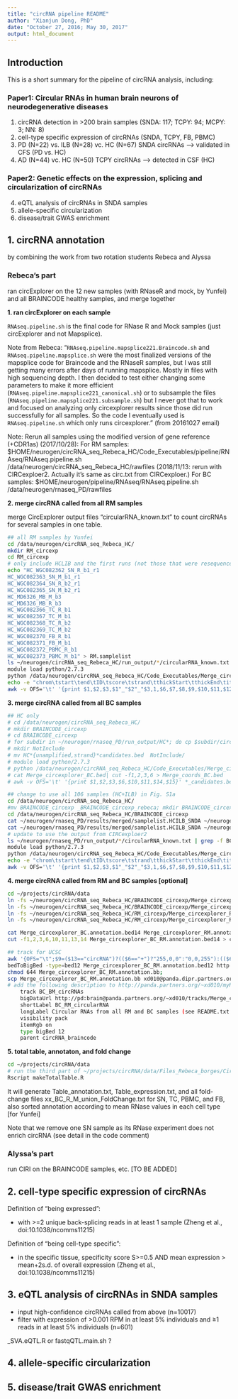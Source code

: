 ```yaml
---
title: "circRNA pipeline README"
author: "Xianjun Dong, PhD"
date: "October 27, 2016; May 30, 2017"
output: html_document
---
```


## Introduction

This is a short summary for the pipeline of circRNA analysis, including:

### Paper1: Circular RNAs in human brain neurons of neurodegenerative diseases
1. circRNA detection in >200 brain samples (SNDA: 117; TCPY: 94; MCPY: 3; NN: 8)
2. cell-type specific expression of circRNAs (SNDA, TCPY, FB, PBMC)
3. PD (N=22) vs. ILB (N=28) vc. HC (N=67) SNDA circRNAs  --> validated in CFS (PD vs. HC)
4. AD (N=44) vc. HC (N=50) TCPY circRNAs --> detected in CSF (HC)

### Paper2: Genetic effects on the expression, splicing and circularization of circRNAs
4. eQTL analysis of circRNAs in SNDA samples
5. allele-specific circularization
6. disease/trait GWAS enrichment

## 1. circRNA annotation
by combining the work from two rotation students Rebeca and Alyssa

### Rebeca's part 

ran circExplorer on the 12 new samples (with RNaseR and mock, by Yunfei) and all BRAINCODE healthy samples, and merge together

**1. ran circExplorer on each sample**

`RNAseq.pipeline.sh` is the final code for RNase R and Mock samples (just circExplorer and not Mapsplice).

Note from Rebeca: "`RNAseq.pipeline.mapsplice221.Braincode.sh` and `RNAseq.pipeline.mapsplice.sh` were the most finalized versions of the mapsplice code for Braincode and the RNaseR samples, but I was still getting many errors after days of running mapsplice. Mostly in files with high sequencing depth. I then decided to test either changing some parameters to make it more efficient (`RNAseq.pipeline.mapsplice221_canonical.sh`) or to subsample the files (`RNAseq.pipeline.mapsplice221.subsample.sh`) but I never got that to work and focused on analyzing only circexplorer results since those did run successfully for all samples. So the code I eventually used is `RNAseq.pipeline.sh` which only runs circexplorer." (from 20161027 email)

Note: Rerun all samples using the modified version of gene reference (+CDR1as) (2017/10/28):
For RM samples: $HOME/neurogen/circRNA_seq_Rebeca_HC/Code_Executables/pipeline/RNAseq/RNAseq.pipeline.sh /data/neurogen/circRNA_seq_Rebeca_HC/rawfiles  (2018/11/13: rerun with CIRCexploer2. Actually it's same as circ.txt from CIRCexploer.)
For BC samples: $HOME/neurogen/pipeline/RNAseq/RNAseq.pipeline.sh /data/neurogen/rnaseq_PD/rawfiles

**2. merge circRNA called from all RM samples**

merge CircExplorer output files "circularRNA_known.txt" to count circRNAs for several samples in one table.  

```bash
## all RM samples by Yunfei
cd /data/neurogen/circRNA_seq_Rebeca_HC/
mkdir RM_circexp
cd RM_circexp
# only include HCLIB and the first runs (not those that were resequenced) 
echo "HC_WGC082362_SN_R_b1_r1
HC_WGC082363_SN_M_b1_r1
HC_WGC082364_SN_R_b2_r1
HC_WGC082365_SN_M_b2_r1
HC_MD6326_MB_M_b3
HC_MD6326_MB_R_b3
HC_WGC082366_TC_R_b1
HC_WGC082367_TC_M_b1
HC_WGC082368_TC_R_b2
HC_WGC082369_TC_M_b2
HC_WGC082370_FB_R_b1
HC_WGC082371_FB_M_b1
HC_WGC082372_PBMC_R_b1
HC_WGC082373_PBMC_M_b1" > RM.samplelist 
ls ~/neurogen/circRNA_seq_Rebeca_HC/run_output/*/circularRNA_known.txt | grep -f RM.samplelist - | while read line; do i=${line/*run_output\//}; ii=${i/\/circularRNA_known.txt/_candidates.bed}; echo $ii; ln -fs $line $ii; done
module load python/2.7.3
python /data/neurogen/circRNA_seq_Rebeca_HC/Code_Executables/Merge_circRNA_tools/merge_circexplorer.py *candidates.bed | sed 's/WGC082362/MGH1026/;s/WGC082363/MGH1026/;s/WGC082364/MC3290/;s/WGC082365/MC3290/;s/WGC082366/TCKY1247/;s/WGC082367/TCKY1247/;s/WGC082368/TCKY1217/;s/WGC082369/TCKY1217/;s/WGC082370/ND34770/;s/WGC082371/ND34770/;s/WGC082372/H02018/;s/WGC082373/H02018/' > Merge_circexplorer_RM.rawcount.txt
echo -e "chrom\tstart\tend\tID\tscore\tstrand\tthickStart\tthickEnd\titemRgb\texonCount\texonSizes\texonOffsets\tcircType\tgeneName" > Merge_circexplorer_RM.annotation.bed14
awk -v OFS='\t' '{print $1,$2,$3,$1"_"$2"_"$3,1,$6,$7,$8,$9,$10,$11,$12,($14=="Yes" || $14=="ciRNA")?"ciRNA":"circRNA",$15}' *_candidates.bed | sort -u >>  Merge_circexplorer_RM.annotation.bed14

```

**3. merge circRNA called from all BC samples**

```bash
## HC only
# cd /data/neurogen/circRNA_seq_Rebeca_HC/
# mkdir BRAINCODE_circexp
# cd BRAINCODE_circexp
# for subdir in ~/neurogen/rnaseq_PD/run_output/HC*; do cp $subdir/circ.txt ${subdir}_candidates.bed; done;
# mkdir NotInclude
# mv HC*{unamplified,strand}*candidates.bed  NotInclude/
# module load python/2.7.3
# python /data/neurogen/circRNA_seq_Rebeca_HC/Code_Executables/Merge_circRNA_tools/merge_circexplorer.py *candidates.bed > Merge_circexplorer_BC.bed
# cat Merge_circexplorer_BC.bed| cut -f1,2,3,6 > Merge_coords_BC.bed
# awk -v OFS='\t' '{print $1,$2,$3,$6,$10,$11,$14,$15}' *_candidates.bed | sort -k1,1 -k2,2 | uniq  >  concatenated_circOut_unique_BC.txt

## change to use all 106 samples (HC+ILB) in Fig. S1a
cd /data/neurogen/circRNA_seq_Rebeca_HC/
#mv BRAINCODE_circexp _BRAINCODE_circexp_rebeca; mkdir BRAINCODE_circexp  # backup of Rebeca's original result 
cd /data/neurogen/circRNA_seq_Rebeca_HC/BRAINCODE_circexp
cat ~/neurogen/rnaseq_PD/results/merged/samplelist.HCILB_SNDA ~/neurogen/rnaseq_PD/results/merged/samplelist.HC_PY ~/neurogen/rnaseq_PD/results/merged/samplelist.HC_nonNeuron ~/neurogen/rnaseq_PD/results/merged/samplelist.PD_SNDA > BC.n125.samplelist
cat ~/neurogen/rnaseq_PD/results/merged/samplelist.HCILB_SNDA ~/neurogen/rnaseq_PD/results/merged/samplelist.HC_PY ~/neurogen/rnaseq_PD/results/merged/samplelist.HC_nonNeuron > BC.n106.samplelist
# update to use the output from CIRCexploer2
ls ~/neurogen/rnaseq_PD/run_output/*/circularRNA_known.txt | grep -f BC.n125.samplelist - | while read line; do i=${line/*run_output\//}; ii=${i/\/circularRNA_known.txt/_candidates.bed}; echo $ii; ln -fs $line $ii; done
module load python/2.7.3
python /data/neurogen/circRNA_seq_Rebeca_HC/Code_Executables/Merge_circRNA_tools/merge_circexplorer.py *candidates.bed > Merge_circexplorer_BC.rawcount.txt
echo -e "chrom\tstart\tend\tID\tscore\tstrand\tthickStart\tthickEnd\titemRgb\texonCount\texonSizes\texonOffsets\tcircType\tgeneName" > Merge_circexplorer_BC.annotation.bed14
awk -v OFS='\t' '{print $1,$2,$3,$1"_"$2"_"$3,1,$6,$7,$8,$9,$10,$11,$12,($14=="Yes" || $14=="ciRNA")?"ciRNA":"circRNA",$15}' *_candidates.bed | sort -u >>  Merge_circexplorer_BC.annotation.bed14
```


**4. merge circRNA called from RM and BC samples [optional] **

```bash
cd ~/projects/circRNA/data
ln -fs ~/neurogen/circRNA_seq_Rebeca_HC/BRAINCODE_circexp/Merge_circexplorer_BC.annotation.bed14 Merge_circexplorer_BC.annotation.bed14
ln -fs ~/neurogen/circRNA_seq_Rebeca_HC/BRAINCODE_circexp/Merge_circexplorer_BC.rawcount.txt Merge_circexplorer_BC.rawcount.txt
ln -fs ~/neurogen/circRNA_seq_Rebeca_HC/RM_circexp/Merge_circexplorer_RM.annotation.bed14 Merge_circexplorer_RM.annotation.bed14
ln -fs ~/neurogen/circRNA_seq_Rebeca_HC/RM_circexp/Merge_circexplorer_RM.rawcount.txt Merge_circexplorer_RM.rawcount.txt

cat Merge_circexplorer_BC.annotation.bed14 Merge_circexplorer_RM.annotation.bed14 | grep -v chrom | sort -k1,1 -k2,2n -u  >  Merge_circexplorer_BC_RM.annotation.bed14
cut -f1,2,3,6,10,11,13,14 Merge_circexplorer_BC_RM.annotation.bed14 > concatenated_circOut_unique_BC_RM.txt

## track for UCSC 
awk '{OFS="\t";$9=($13=="circRNA")?(($6=="+")?"255,0,0":"0,0,255"):(($6=="+")?"255,100,100":"100,100,255");print}' Merge_circexplorer_BC_RM.annotation.bed14 | cut -f1-12 >  Merge_circexplorer_BC_RM.annotation.bed12
bedToBigBed -type=bed12 Merge_circexplorer_BC_RM.annotation.bed12 http://hgdownload.cse.ucsc.edu/goldenPath/hg19/bigZips/hg19.chrom.sizes Merge_circexplorer_BC_RM.annotation.bb
chmod 644 Merge_circexplorer_BC_RM.annotation.bb;
scp Merge_circexplorer_BC_RM.annotation.bb xd010@panda.dipr.partners.org:~/public_html/tracks
# add the following description to http://panda.partners.org/~xd010/myHub/hg19/trackDb.circRNA.txt
    track BC_BM_circRNAs
    bigDataUrl http://pd:brain@panda.partners.org/~xd010/tracks/Merge_circexplorer_BC_RM.annotation.bb
    shortLabel BC_RM_circularRNA
    longLabel Circular RNAs from all RM and BC samples (see README.txt in src)
    visibility pack
    itemRgb on
    type bigBed 12
    parent circRNA_braincode

```

**5. total table, annotaton, and fold change**

```bash
cd ~/projects/circRNA/data
# run the third part of ~/projects/circRNA/data/Files_Rebeca_borges/Circ_rnas_noOutliers.update.R or equally makeTotalTable.R
Rscript makeTotalTable.R
```
It will generate Table_annotation.txt, Table_expression.txt, and all fold-change files xx_BC_R_M_union_FoldChange.txt for SN, TC, PBMC, and FB, also sorted annotation according to mean RNase values in each cell type [for Yunfei]

Note that we remove one SN sample as its RNase experiment does not enrich circRNA (see detail in the code comment)

### Alyssa's part 

run CIRI on the BRAINCODE samples, etc. [TO BE ADDED]


## 2. cell-type specific expression of circRNAs
Definition of "being expressed": 

- with >=2 unique back-splicing reads in at least 1 sample (Zheng et al., doi:10.1038/ncomms11215)

Definition of "being cell-type specific": 

- in the specific tissue, specificity score S>=0.5 AND mean expression > mean+2s.d. of overall expression (Zheng et al., doi:10.1038/ncomms11215)

## 3. eQTL analysis of circRNAs in SNDA samples ##

- input high-confidence circRNAs called from above (n=10017)
- filter with expression of >0.001 RPM in at least 5% individuals and ≥1 reads in at least 5% individuals  (n=601)

_SVA.eQTL.R or fastqQTL.main.sh ?



## 4. allele-specific circularization
## 5. disease/trait GWAS enrichment